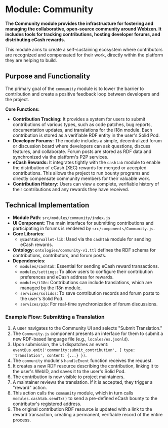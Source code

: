 # Module: Community

**The Community module provides the infrastructure for fostering and managing the collaborative, open-source community around Webizen. It includes tools for tracking contributions, hosting developer forums, and distributing eCash rewards.**

This module aims to create a self-sustaining ecosystem where contributors are recognized and compensated for their work, directly within the platform they are helping to build.

## Purpose and Functionality

The primary goal of the `community` module is to lower the barrier to contribution and create a positive feedback loop between developers and the project.

**Core Functions:**
-   **Contribution Tracking:** It provides a system for users to submit contributions of various types, such as code patches, bug reports, documentation updates, and translations for the i18n module. Each contribution is stored as a verifiable RDF entity in the user's Solid Pod.
-   **Developer Forums:** The module includes a simple, decentralized forum or discussion board where developers can ask questions, discuss features, and collaborate. Forum posts are stored as RDF data and synchronized via the platform's P2P services.
-   **eCash Rewards:** It integrates tightly with the `cashtab` module to enable the distribution of eCash (XEC) rewards for merged or accepted contributions. This allows the project to run bounty programs and directly compensate community members for their valuable work.
-   **Contribution History:** Users can view a complete, verifiable history of their contributions and any rewards they have received.

## Technical Implementation

-   **Module Path**: `src/modules/community/index.js`
-   **UI Component**: The main interface for submitting contributions and participating in forums is rendered by `src/components/Community.js`.
-   **Core Libraries**:
    -   `@cashtab/wallet-lib`: Used via the `cashtab` module for sending eCash rewards.
-   **Ontology**: `ontologies/community-v1.ttl` defines the RDF schema for contributions, contributors, and forum posts.
-   **Dependencies**:
    -   `modules/cashtab`: Essential for sending eCash reward transactions.
    -   `modules/settings`: To allow users to configure their contribution preferences and eCash address for rewards.
    -   `modules/i18n`: Contributions can include translations, which are managed by the i18n module.
    -   `services/solidos`: To save contribution records and forum posts to the user's Solid Pod.
    -   `services/p2p`: For real-time synchronization of forum discussions.

### Example Flow: Submitting a Translation

1.  A user navigates to the Community UI and selects "Submit Translation."
2.  The `Community.js` component presents an interface for them to submit a new RDF-based language file (e.g., `locales/es.jsonld`).
3.  Upon submission, the UI dispatches an event: `eventBus.emit('community:submit_contribution', { type: 'translation', content: {...} })`.
4.  The `community` module's `handleEvent` function receives the request.
5.  It creates a new RDF resource describing the contribution, linking it to the user's WebID, and saves it to the user's Solid Pod.
6.  The contribution is now visible to project maintainers.
7.  A maintainer reviews the translation. If it is accepted, they trigger a "reward" action.
8.  This action calls the `community` module, which in turn calls `modules.cashtab.sendTx()` to send a pre-defined eCash bounty to the contributor's registered address.
9.  The original contribution RDF resource is updated with a link to the reward transaction, creating a permanent, verifiable record of the entire process.
